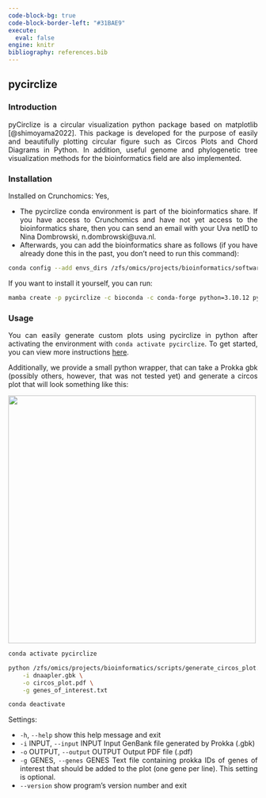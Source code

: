 ---
code-block-bg: true
code-block-border-left: "#31BAE9"
execute:
  eval: false
engine: knitr
bibliography: references.bib
---

::: {style="text-align: justify"}
## pycirclize

### Introduction

pyCirclize is a circular visualization python package based on matplotlib [@shimoyama2022]. This package is developed for the purpose of easily and beautifully plotting circular figure such as Circos Plots and Chord Diagrams in Python. In addition, useful genome and phylogenetic tree visualization methods for the bioinformatics field are also implemented.

### Installation

Installed on Crunchomics: Yes,

-   The pycirclize conda environment is part of the bioinformatics share. If you have access to Crunchomics and have not yet access to the bioinformatics share, then you can send an email with your Uva netID to Nina Dombrowski, n.dombrowski\@uva.nl.
-   Afterwards, you can add the bioinformatics share as follows (if you have already done this in the past, you don't need to run this command):

```{bash}
conda config --add envs_dirs /zfs/omics/projects/bioinformatics/software/miniconda3/envs/
```

If you want to install it yourself, you can run:

```{bash}
mamba create -p pycirclize -c bioconda -c conda-forge python=3.10.12 pycirclize numpy matplotlib
```

### Usage

You can easily generate custom plots using pycirclize in python after activating the environment with `conda activate pycirclize`. To get started, you can view more instructions [here](https://moshi4.github.io/pyCirclize/).

Additionally, we provide a small python wrapper, that can take a Prokka gbk (possibly others, however, that was not tested yet) and generate a circos plot that will look something like this:

![](/img/circos_plot.png){width="500"}

```{bash}
conda activate pycirclize

python /zfs/omics/projects/bioinformatics/scripts/generate_circos_plot.py \
	-i dnaapler.gbk \
	-o circos_plot.pdf \
	-g genes_of_interest.txt

conda deactivate
```

Settings:

-   `-h`, `--help` show this help message and exit
-   `-i` INPUT, `--input` INPUT Input GenBank file generated by Prokka (.gbk)
-   `-o` OUTPUT, `--output` OUTPUT Output PDF file (.pdf)
-   `-g` GENES, `--genes` GENES Text file containing prokka IDs of genes of interest that should be added to the plot (one gene per line). This setting is optional.
-   `--version` show program's version number and exit
:::